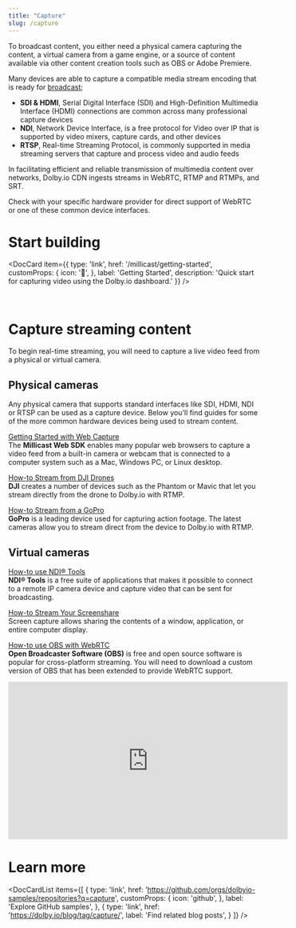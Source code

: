 ```yaml
---
title: "Capture"
slug: /capture
---
```



To broadcast content, you either need a physical camera capturing the content, a virtual camera from a game engine, or a source of content available via other content creation tools such as OBS or Adobe Premiere.

Many devices are able to capture a compatible media stream encoding that is ready for [broadcast](/millicast/broadcast/index.mdx);

- **SDI & HDMI**, Serial Digital Interface (SDI) and High-Definition Multimedia Interface (HDMI) connections are common across many professional capture devices
- **NDI**, Network Device Interface, is a free protocol for Video over IP that is supported by video mixers, capture cards, and other devices
- **RTSP**, Real-time Streaming Protocol, is commonly supported in media streaming servers that capture and process video and audio feeds

In facilitating efficient and reliable transmission of multimedia content over networks, Dolby.io CDN ingests streams in WebRTC, RTMP and RTMPs, and SRT. 

Check with your specific hardware provider for direct support of WebRTC or one of these common device interfaces.

# Start building

<DocCard item={{
    type: 'link',
    href: '/millicast/getting-started',
    customProps: {
      icon: '🚀',
    },
    label: 'Getting Started',
    description: 'Quick start for capturing video using the Dolby.io dashboard.'
  }} />

<br />

# Capture streaming content

To begin real-time streaming, you will need to capture a live video feed from a physical or virtual camera.

## Physical cameras

Any physical camera that supports standard interfaces like SDI, HDMI, NDI or RTSP can be used as a capture device. Below you'll find guides for some of the more common hardware devices being used to stream content. 

[Getting Started with Web Capture](/millicast/introduction-to-streaming-apis.mdx)  
The **Millicast Web SDK** enables many popular web browsers to capture a video feed from a built-in camera or webcam that is connected to a computer system such as a Mac, Windows PC, or Linux desktop.

[How-to Stream from DJI Drones](/millicast/capture/live-streaming-from-drones-rtmp.md)  
**DJI** creates a number of devices such as the Phantom or Mavic that let you stream directly from the drone to Dolby.io with RTMP.

[How-to Stream from a GoPro](/millicast/capture/action-cameras.md)  
**GoPro** is a leading device used for capturing action footage. The latest cameras allow you to stream direct from the device to Dolby.io with RTMP.

## Virtual cameras

[How-to use NDI® Tools](/millicast/broadcast/using-ndi.md)  
**NDI® Tools** is a free suite of applications that makes it possible to connect to a remote IP camera device and capture video that can be sent for broadcasting.

[How-to Stream Your Screenshare](/millicast/capture/screensharing.mdx)  
Screen capture allows sharing the contents of a window, application, or entire computer display.

[How-to use OBS with WebRTC](/millicast/software-encoders/using-obs.md)  
**Open Broadcaster Software (OBS)** is free and open source software is popular for cross-platform streaming. You will need to download a custom version of OBS that has been extended to provide WebRTC support.

<div className="youtube-container">
	<iframe width="560" height="315" src="https://www.youtube.com/embed/jUP4vyzbu5Y" title="YouTube video player" frameborder="0" allow="accelerometer; autoplay; clipboard-write; encrypted-media; gyroscope; picture-in-picture; web-share" allowfullscreen></iframe>
</div>

# Learn more

<DocCardList items={[
  {
    type: 'link',
    href: 'https://github.com/orgs/dolbyio-samples/repositories?q=capture',
    customProps: {
        icon: 'github',
    },
    label: 'Explore GitHub samples',
  },
  {
    type: 'link',
    href: 'https://dolby.io/blog/tag/capture/',
    label: 'Find related blog posts',
  }
]} />
